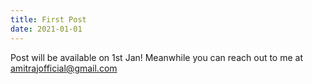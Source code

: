 ```yaml
---
title: First Post
date: 2021-01-01
---
```


Post will be available on 1st Jan! Meanwhile you can reach out to me at [amitrajofficial@gmail.com](mailto:amitrajofficial@gmail.com)